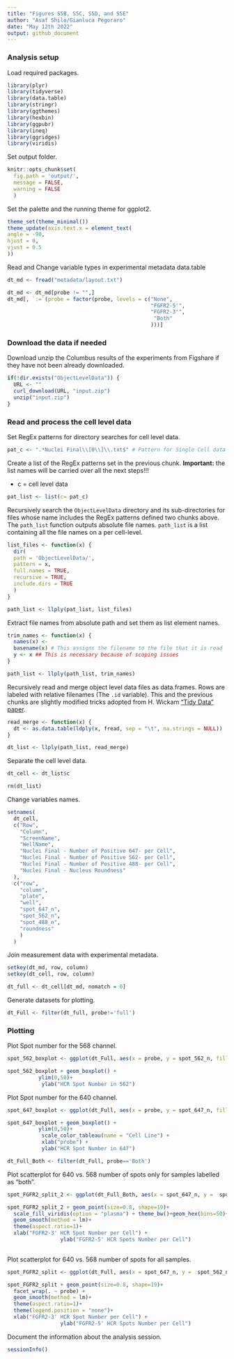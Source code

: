 ```yaml
---
title: "Figures S5B, S5C, S5D, and S5E"
author: "Asaf Shilo/Gianluca Pegoraro"
date: "May 12th 2022"
output: github_document
---
```


### Analysis setup

Load required packages.

```r
library(plyr)
library(tidyverse)
library(data.table)
library(stringr)
library(ggthemes)
library(hexbin)
library(ggpubr)
library(ineq)
library(ggridges)
library(viridis)
```

Set output folder.

```r
knitr::opts_chunk$set(
  fig.path = 'output/',
  message = FALSE,
  warning = FALSE
  )
```

Set the palette and the running theme for ggplot2.

```r
theme_set(theme_minimal())
theme_update(axis.text.x = element_text(
angle = -90,
hjust = 0,
vjust = 0.5
))
```

Read and Change variable types in experimental metadata data.table

```r
dt_md <- fread("metadata/layout.txt")

dt_md <- dt_md[probe != "",]
dt_md[, `:=`(probe = factor(probe, levels = c("None", 
                                              "FGFR2-5'",
                                              "FGFR2-3'",
                                               "Both"
                                              )))]
```

### Download the data if needed

Download unzip the Columbus results of the experiments from Figshare if they have not been already downloaded.

```r
if(!dir.exists("ObjectLevelData")) {
  URL <- ""
  curl_download(URL, "input.zip")
  unzip("input.zip")
}
```

### Read and process the cell level data

Set RegEx patterns for directory searches for cell level data.

```r
pat_c <- ".*Nuclei Final\\[0\\]\\.txt$" # Pattern for Single Cell data files
```

Create a list of the RegEx patterns set in the previous chunk. **Important:** the list names will be carried over all the next steps!!!

-   c = cell level data

```r
pat_list <- list(c= pat_c)
```

Recursively search the `ObjectLevelData` directory and its sub-directories for files whose name includes the RegEx patterns defined two chunks above. The `path_list` function outputs absolute file names. `path_list` is a list containing all the file names on a per cell-level.

```r
list_files <- function(x) {
  dir(
  path = 'ObjectLevelData/',
  pattern = x,
  full.names = TRUE,
  recursive = TRUE,
  include.dirs = TRUE
  )
}

path_list <- llply(pat_list, list_files) 
```

Extract file names from absolute path and set them as list element names.

```r
trim_names <- function(x) {
  names(x) <-
  basename(x) # This assigns the filename to the file that it is read
  y <- x ## This is necessary because of scoping issues
}

path_list <- llply(path_list, trim_names) 
```

Recursively read and merge object level data files as data.frames. Rows are labeled with relative filenames (The `.id` variable). This and the previous chunks are slightly modified tricks adopted from H. Wickam ["Tidy Data" paper](http://vita.had.co.nz/papers/tidy-data.pdf).

```r
read_merge <- function(x) {
  dt <- as.data.table(ldply(x, fread, sep = "\t", na.strings = NULL))
}

dt_list <- llply(path_list, read_merge)
```

Separate the cell level data.

```r
dt_cell <- dt_list$c

rm(dt_list)
```

Change variables names.

```r
setnames(
  dt_cell,
  c("Row",
    "Column",
    "ScreenName",
    "WellName",
    "Nuclei Final - Number of Positive 647- per Cell",
    "Nuclei Final - Number of Positive 562- per Cell",
    "Nuclei Final - Number of Positive 488- per Cell",
    "Nuclei Final - Nucleus Roundness"
  ),
  c("row",
    "column",
    "plate",
    "well",
    "spot_647_n",
    "spot_562_n",
    "spot_488_n",
    "roundness"
    )
  )
```

Join measurement data with experimental metadata.

```r
setkey(dt_md, row, column)
setkey(dt_cell, row, column)

dt_full <- dt_cell[dt_md, nomatch = 0] 
```

Generate datasets for plotting.

```r
dt_Full <- filter(dt_full, probe!='full') 
```

### Plotting

Plot Spot number for the 568 channel. 

```r
spot_562_boxplot <- ggplot(dt_Full, aes(x = probe, y = spot_562_n, fill = probe))

spot_562_boxplot + geom_boxplot() + 
          ylim(0,50)+
           ylab("HCR Spot Number in 562")
```

Plot Spot number for the 640 channel. 

```r
spot_647_boxplot <- ggplot(dt_Full, aes(x = probe, y = spot_647_n, fill = probe))

spot_647_boxplot + geom_boxplot() + 
          ylim(0,50)+
           scale_color_tableau(name = "Cell Line") +
           xlab("probe") +
           ylab("HCR Spot Number in 647")
```

```r
dt_Full_Both <- filter(dt_Full, probe=='Both') 
```

Plot scatterplot for 640 vs. 568 number of spots only for samples labelled as "both".

```r
spot_FGFR2_split_2 <- ggplot(dt_Full_Both, aes(x = spot_647_n, y =  spot_562_n))

spot_FGFR2_split_2 + geom_point(size=0.8, shape=19)+
  scale_fill_viridis(option = "plasma") + theme_bw()+geom_hex(bins=50)+
  geom_smooth(method = lm)+
  theme(aspect.ratio=1)+
  xlab("FGFR2-3' HCR Spot Number per Cell") +
                 ylab("FGFR2-5' HCR Spots Number per Cell")
  
```

Plot scatterplot for 640 vs. 568 number of spots for all samples.

```r
spot_FGFR2_split <- ggplot(dt_Full, aes(x = spot_647_n, y =  spot_562_n, color = probe))

spot_FGFR2_split + geom_point(size=0.8, shape=19)+
  facet_wrap(. ~ probe) +
  geom_smooth(method = lm)+
  theme(aspect.ratio=1)+
  theme(legend.position = "none")+
  xlab("FGFR2-3' HCR Spot Number per Cell") +
                 ylab("FGFR2-5' HCR Spots Number per Cell")
```

Document the information about the analysis session. 

```r
sessionInfo()
```
